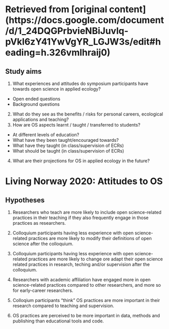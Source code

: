 # Retrieved from [original content] (https://docs.google.com/document/d/1_24DQGPrbvieNBiJuvlq-pVkl6zY41YwVgYR_LGJW3s/edit#heading=h.326vmlhraij0) 

## Study aims

1. What experiences and attitudes do symposium participants have towards open science in applied ecology?
  + Open ended questions
  + Background questions
2. What do they see as the benefits / risks for personal careers, ecological applications and teaching?
3. How are OS aspects learnt / taught / transferred to students?
  + At different levels of education?
  + What have they been taught/encouraged towards?
  + What have they taught (in class/supervision of ECRs)
  + What should be taught (in class/supervision of ECRs)
4. What are their projections for OS in applied ecology in the future?


# Living Norway 2020: Attitudes to OS




## Hypotheses

1. Researchers who teach are more likely to include open science-related practices in their teaching if they also frequently engage in those practices as researchers.
2. Colloquium participants having less experience with open science-related practices are more likely to modify their definitions of open science after the colloquium.
3. Colloquium participants having less experience with open science-related practices are more likely to change ore adapt their open science related practices in research, teching and/or supervision after the colloquium.
4. Researchers with academic affiliation have engaged more in open science-related practices compared to other researchers, and more so for early-career researchers.

5. Colloqium participants "think" OS practices are more important in their research compared to teaching and supervision.
6. OS practices are perceived to be more important in data, methods and publishing than educational tools and code.
